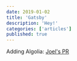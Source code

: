 ```yaml
---
date: 2019-01-02
title: 'Gatsby'
description: 'Hey!'
categories: ['articles']
published: true
---
```


Adding Algolia: [Joel's PR](https://github.com/joelhooks/joelhooks-com/commit/ded6a25162d1097f6bde02dc44871a6a630da51b)
